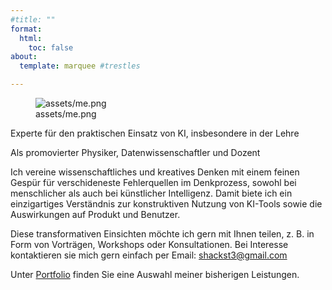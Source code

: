 ```yaml
---
#title: ""
format:
  html:
    toc: false
about:
  template: marquee #trestles

---
```



![assets/me.png]()


Experte für den praktischen Einsatz von KI, insbesondere in der Lehre

Als promovierter Physiker, Datenwissenschaftler und Dozent 

Ich vereine wissenschaftliches und kreatives Denken mit einem feinen Gespür für verschideneste Fehlerquellen im Denkprozess, sowohl bei menschlicher als auch bei künstlicher Intelligenz.
Damit biete ich ein einzigartiges Verständnis zur konstruktiven Nutzung von KI-Tools sowie die Auswirkungen auf Produkt und Benutzer.

Diese transformativen Einsichten möchte ich gern mit Ihnen teilen, z. B. in Form von Vorträgen, Workshops oder Konsultationen.
Bei Interesse kontaktieren sie mich gern einfach per Email:
[shackst3@gmail.com](mailto:shackst3@gmail.com)

Unter [Portfolio](portfolio/index.qmd) finden Sie eine Auswahl meiner bisherigen Leistungen.






